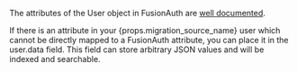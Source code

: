 
The attributes of the User object in FusionAuth are [well documented](/docs/apis/users).

If there is an attribute in your {props.migration_source_name} user which cannot be directly mapped to a FusionAuth attribute, you can place it in the <InlineField>user.data</InlineField> field. This field can store arbitrary JSON values and will be indexed and searchable.

